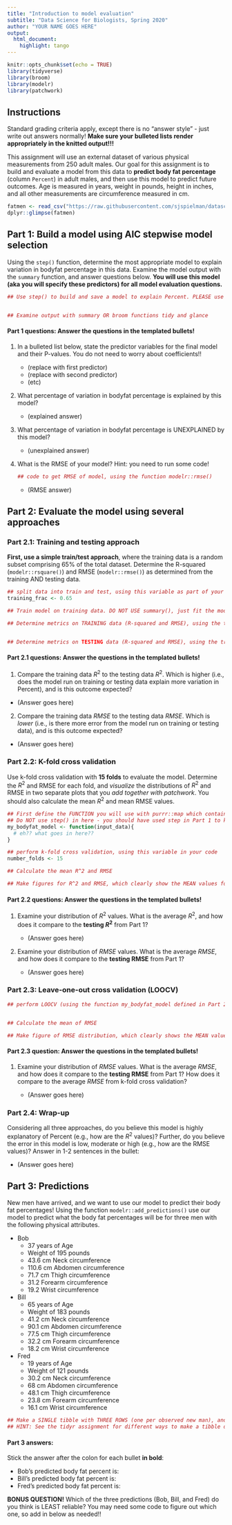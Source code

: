 ```yaml
---
title: "Introduction to model evaluation"
subtitle: "Data Science for Biologists, Spring 2020"
author: "YOUR NAME GOES HERE"
output: 
  html_document:
    highlight: tango
---
```



```r
knitr::opts_chunk$set(echo = TRUE)
library(tidyverse)
library(broom) 
library(modelr)
library(patchwork)
```

## Instructions

Standard grading criteria apply, except there is no "answer style" - just write out answers normally! **Make sure your bulleted lists render appropriately in the knitted output!!!**

This assignment will use an external dataset of various physical measurements from 250 adult males. Our goal for this assignment is to build and evaluate a model from this data to **predict body fat percentage** (column `Percent`) in adult males, and then use this model to predict future outcomes. Age is measured in years, weight in pounds, height in inches, and all other measurements are circumference measured in cm.

```r
fatmen <- read_csv("https://raw.githubusercontent.com/sjspielman/datascience_for_biologists/master/data/bodyfat.csv")
dplyr::glimpse(fatmen)
```



## Part 1: Build a model using AIC stepwise model selection

Using the `step()` function, determine the most appropriate model to explain variation in bodyfat percentage in this data. Examine the model output with the `summary` function, and answer questions below. **You will use this model (aka you will specify these predictors) for all model evaluation questions.**

```r
## Use step() to build and save a model to explain Percent. PLEASE use the argument trace=F when calling step()!!


## Examine output with summary OR broom functions tidy and glance
```

#### Part 1 questions: Answer the questions in the templated bullets!

1. In a bulleted list below, state the predictor variables for the final model and their P-values. You do not need to worry about coefficients!!

    + (replace with first predictor)
    + (replace with second predictor)
    + (etc)

2. What percentage of variation in bodyfat percentage is explained by this model? 

    + (explained answer)


3. What percentage of variation in bodyfat percentage is UNEXPLAINED by this model?
  
    + (unexplained answer)

4. What is the RMSE of your model? Hint: you need to run some code!

    ```r
    ## code to get RMSE of model, using the function modelr::rmse()
    ```
  
    + (RMSE answer)


## Part 2: Evaluate the model using several approaches

### Part 2.1: Training and testing approach

**First, use a simple train/test approach**, where the training data is a random subset comprising 65% of the total dataset. Determine the R-squared (`modelr::rsquare()`) and RMSE (`modelr::rmse()`)  as determined from the training AND testing data.

```r
## split data into train and test, using this variable as part of your code:
training_frac <- 0.65

## Train model on training data. DO NOT USE summary(), just fit the model with the training data.

## Determine metrics on TRAINING data (R-squared and RMSE), using the trained model


## Determine metrics on TESTING data (R-squared and RMSE), using the trained model

```

#### Part 2.1 questions: Answer the questions in the templated bullets!

1. Compare the training data $R^2$ to the testing data $R^2$. Which is higher (i.e., does the model run on training or testing data explain more variation in Percent), and is this outcome expected?

  + (Answer goes here)

2. Compare the training data *RMSE* to the testing data *RMSE*. Which is *lower* (i.e., is there more error from the model run on training or testing data), and is this outcome expected?

  + (Answer goes here)




### Part 2.2: K-fold cross validation

Use k-fold cross validation with **15 folds** to evaluate the model. Determine the $R^2$ and RMSE for each fold, and *visualize* the distributions of $R^2$ and RMSE in two separate plots that you *add together with patchwork*. You should also calculate the mean $R^2$ and mean RMSE values.

```r
## First define the FUNCTION you will use with purrr::map which contains your linear model.
## Do NOT use step() in here - you should have used step in Part 1 to know which predictors should be included here
my_bodyfat_model <- function(input_data){
  # eh?? what goes in here??  
}

## perform k-fold cross validation, using this variable in your code
number_folds <- 15

## Calculate the mean R^2 and RMSE 

## Make figures for R^2 and RMSE, which clearly show the MEAN values for each distribution using stat_summary() or similar (unless you make a boxplot, which already shows the median)
```

#### Part 2.2 questions: Answer the questions in the templated bullets!

1. Examine your distribution of $R^2$ values. What is the average $R^2$, and how does it compare to the **testing $R^2$** from Part 1?

    + (Answer goes here)

2. Examine your distribution of *RMSE* values. What is the average *RMSE*, and how does it compare to the **testing RMSE** from Part 1?

    + (Answer goes here)
  


### Part 2.3: Leave-one-out cross validation (LOOCV)

```r
## perform LOOCV (using the function my_bodyfat_model defined in Part 2.2)


## Calculate the mean of RMSE 

## Make figure of RMSE distribution, which clearly shows the MEAN value for the distribution using stat_summary() (unless you make a boxplot, which already shows the median)
```

#### Part 2.3 question: Answer the questions in the templated bullets!

1. Examine your distribution of *RMSE* values. What is the average *RMSE*, and how does it compare to the **testing RMSE** from Part 1? How does it compare to the average *RMSE* from k-fold cross validation?

    + (Answer goes here)


### Part 2.4: Wrap-up

Considering all three approaches, do you believe this model is highly explanatory of Percent (e.g., how are the $R^2$ values)? Further, do you believe the error in this model is low, moderate or high (e.g., how are the RMSE values)? Answer in 1-2 sentences in the bullet:

  + (Answer goes here)
  

## Part 3: Predictions

New men have arrived, and we want to use our model to predict their body fat percentages! Using the function `modelr::add_predictions()` use our model to predict what the body fat percentages will be for three men with the following physical attributes.

+ Bob
  + 37 years of Age
  + Weight of 195 pounds
  + 43.6 cm Neck circumference
  + 110.6 cm Abdomen circumference
  + 71.7 cm Thigh circumference
  + 31.2 Forearm circumference
  + 19.2 Wrist circumference
+ Bill
  + 65 years of Age
  + Weight of 183 pounds
  + 41.2 cm Neck circumference
  + 90.1 cm Abdomen circumference
  + 77.5 cm Thigh circumference
  + 32.2 cm Forearm circumference
  + 18.2 cm Wrist circumference
+ Fred
  + 19 years of Age
  + Weight of 121 pounds
  + 30.2 cm Neck circumference
  + 68 cm Abdomen circumference
  + 48.1 cm Thigh circumference
  + 23.8 cm Forearm circumference
  + 16.1 cm Wrist circumference

```r
## Make a SINGLE tibble with THREE ROWS (one per observed new man), and use this tibble to predict outcomes with `modelr::add_predictions()
## HINT: See the tidyr assignment for different ways to make a tibble directly within R

```

#### Part 3 answers:

Stick the answer after the colon for each bullet **in bold**:

+ Bob's predicted body fat percent is: 
+ Bill's predicted body fat percent is: 
+ Fred's predicted body fat percent is: 


**BONUS QUESTION!**
Which of the three predictions (Bob, Bill, and Fred) do you think is LEAST reliable? You may need some code to figure out which one, so add in below as needed!!

